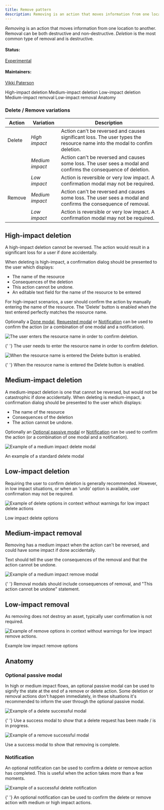 ```yaml
---
title: Remove pattern
description: Removing is an action that moves information from one location to another. Removal can be both destructive and non-destructive. Deletion is the most common type of removal and is destructive.
---
```


<PageDescription>

_Removing_ is an action that moves information from one location to another. Removal can be both destructive and non-destructive. _Deletion_ is the most common type of removal and is destructive.

</PageDescription>

#### Status:

[Experimental](/experimental/overview)

#### Maintainers:

[Vikki Paterson](https://github.com/vikkipaterson)

<AnchorLinks>

<AnchorLink>High-impact deletion</AnchorLink>
<AnchorLink>Medium-impact deletion</AnchorLink>
<AnchorLink>Low-impact deletion</AnchorLink>
<AnchorLink>Medium-impact removal</AnchorLink>
<AnchorLink>Low-impact removal</AnchorLink>
<AnchorLink>Anatomy</AnchorLink>

</AnchorLinks>

### Delete / Remove variations

| Action | Variation       | Description                                                                                                               |
| ------ | --------------- | ------------------------------------------------------------------------------------------------------------------------- |
| Delete | _High impact_   | Action can't be reversed and causes significant loss. The user types the resource name into the modal to confim deletion. |
|        | _Medium impact_ | Action can't be reversed and causes some loss. The user sees a modal and confirms the consequence of deletion.            |
|        | _Low impact_    | Action is reversible or very low impact. A confirmation modal may not be required.                                        |
| Remove | _Medium impact_ | Action can't be reversed and causes some loss. The user sees a modal and confirms the consequence of removal.             |
|        | _Low impact_    | Action is reversible or very low impact. A confirmation modal may not be required.                                        |

## High-impact deletion

A high-impact deletion cannot be reversed. The action would result in a significant loss for a user if done accidentally.

When deleting is high-impact, a confirmation dialog should be presented to the user which displays:

- The name of the resource
- Consequences of the deletion
- This action cannot be undone.
- An editable text field for the name of the resource to be entered

For high-impact scenarios, a user should confirm the action by manually entering the name of the resource. The 'Delete' button is enabled when the text entered perfectly matches the resource name.

Optionally a [Done modal](#done-modal), [Requested modal](#requested-modal) or [Notification](#notification) can be used to confirm the action (or a combination of one modal and a notification).

<Row>
<Column colLg={8}>

![The user enters the resource name in order to confirm deletion.](images/2.png)

<Caption>
  {' '}
  The user needs to enter the resource name in order to confirm deletion.
</Caption>

![When the resource name is entered the Delete button is enabled.](images/3.png)

<Caption>
  {' '}
  When the resource name is entered the Delete button is enabled.
</Caption>

</Column>
</Row>

## Medium-impact deletion

A medium-impact deletion is one that cannot be reversed, but would not be catastrophic if done accidentally. When deleting is medium-impact, a confirmation dialog should be presented to the user which displays:

- The name of the resource
- Consequences of the deletion
- The action cannot be undone.

Optionally an [Optional passive modal](#optional-passive-modal) or [Notification](#notification) can be used to confirm the action (or a combination of one modal and a notification).

<Row>
<Column colLg={8}>

![Example of a medium impact delete modal](images/6.png)

<Caption>An example of a standard delete modal</Caption>

</Column>
</Row>

## Low-impact deletion

Requiring the user to confirm deletion is generally recommended. However, in low impact situations, or when an ‘undo’ option is available, user confirmation may not be required.

<Row>
<Column colLg={8}>

![Example of delete options in context without warnings for low impact delete actions](images/LowImpactDelete.png)

<Caption> Low impact delete options</Caption>
</Column>
</Row>

## Medium-impact removal

Removing has a medium impact when the action can't be reversed, and could have some impact if done accidentally.

Text should tell the user the consequences of the removal and that the action cannot be undone.

<Row>
<Column colLg={8}>

![Example of a medium impact remove modal](images/first-view.png)

<Caption>
  {' '}
  Removal modals should include consequences of removal, and "This action cannot
  be undone" statement.
</Caption>

</Column>
</Row>

## Low-impact removal

As removing does not destroy an asset, typically user confirmation is not required.

<Row>
<Column colLg={8}>

![Example of remove options in context without warnings for low impact remove actions.](images/LowImpactRemove.png)

<Caption> Example low impact remove options</Caption>

</Column>
</Row>

## Anatomy

### Optional passive modal

In high or medium impact flows, an optional passive modal can be used to signify the state at the end of a remove or delete action.
Some deletion or removal actions don't happen immediately, in these situations it's recommended to inform the user through the optional passive modal.

<Row>
<Column colLg={8}>

![Example of a delete successful modal](images/Requested.png)

<Caption>
  {' '}
  Use a success modal to show that a delete request has been made / is in
  progress.
</Caption>

![Example of a remove successful modal](images/DoneMedium.png)

<Caption> Use a success modal to show that removing is complete.</Caption>

</Column>
</Row>

### Notification

An optional notification can be used to confirm a delete or remove action has completed. This is useful when the action takes more than a few moments.

<Row>
<Column colLg={8}>

![Example of a successful delete notification](images/7_updated.png)

<Caption>
  {' '}
  An optional notification can be used to confirm the delete or remove action
  with medium or high impact actions.
</Caption>

</Column>
</Row>
